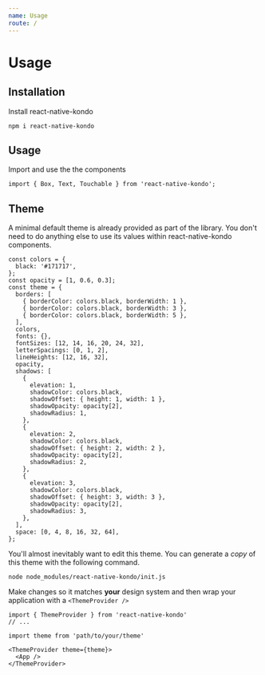 ```yaml
---
name: Usage
route: /
---
```


# Usage

## Installation

Install react-native-kondo

```
npm i react-native-kondo
```

## Usage

Import and use the the components

```
import { Box, Text, Touchable } from 'react-native-kondo';
```

## Theme

A minimal default theme is already provided as part of the library. You don't need to do anything else to use its values within react-native-kondo components.

```
const colors = {
  black: '#171717',
};
const opacity = [1, 0.6, 0.3];
const theme = {
  borders: [
    { borderColor: colors.black, borderWidth: 1 },
    { borderColor: colors.black, borderWidth: 3 },
    { borderColor: colors.black, borderWidth: 5 },
  ],
  colors,
  fonts: {},
  fontSizes: [12, 14, 16, 20, 24, 32],
  letterSpacings: [0, 1, 2],
  lineHeights: [12, 16, 32],
  opacity,
  shadows: [
    {
      elevation: 1,
      shadowColor: colors.black,
      shadowOffset: { height: 1, width: 1 },
      shadowOpacity: opacity[2],
      shadowRadius: 1,
    },
    {
      elevation: 2,
      shadowColor: colors.black,
      shadowOffset: { height: 2, width: 2 },
      shadowOpacity: opacity[2],
      shadowRadius: 2,
    },
    {
      elevation: 3,
      shadowColor: colors.black,
      shadowOffset: { height: 3, width: 3 },
      shadowOpacity: opacity[2],
      shadowRadius: 3,
    },
  ],
  space: [0, 4, 8, 16, 32, 64],
};
```

You'll almost inevitably want to edit this theme. You can generate a _copy_ of this theme with the following command.

```
node node_modules/react-native-kondo/init.js
```

Make changes so it matches **your** design system and then wrap your application with a `<ThemeProvider />`

```
import { ThemeProvider } from 'react-native-kondo'
// ...

import theme from 'path/to/your/theme'

<ThemeProvider theme={theme}>
  <App />
</ThemeProvider>
```
